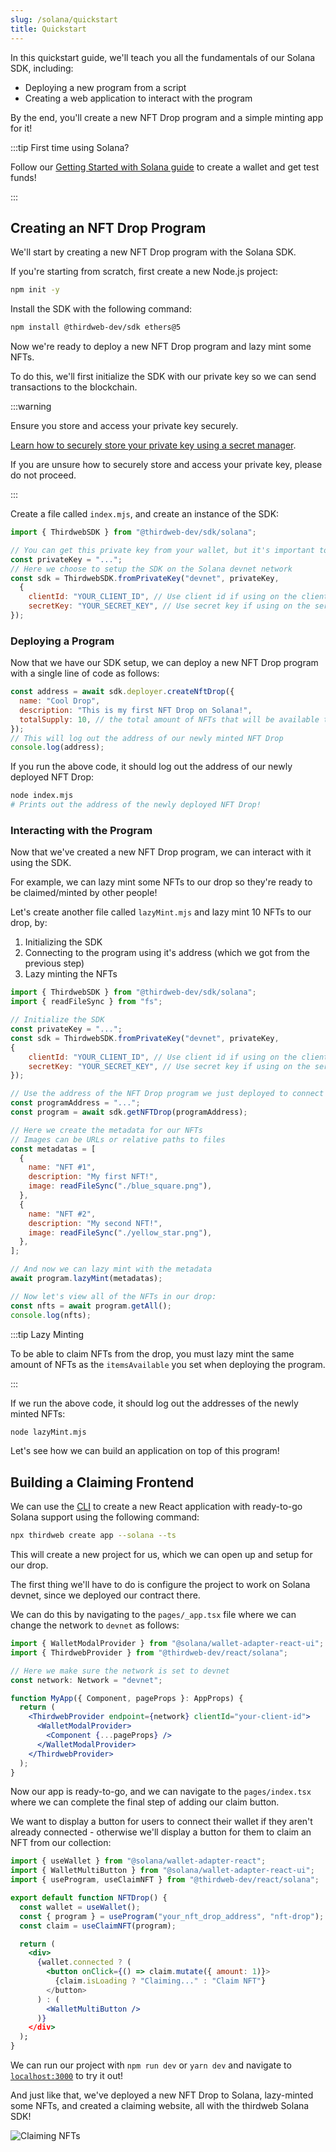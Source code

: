 ```yaml
---
slug: /solana/quickstart
title: Quickstart
---
```



<div className="heroGrid">

  <div>
<p>
In this quickstart guide, we'll teach you all the fundamentals of our Solana SDK, including:
</p>

- Deploying a new program from a script
- Creating a web application to interact with the program

By the end, you'll create a new NFT Drop program and a simple minting app for it!

</div>

<div className="heroGridImageContainer">
  <YoutubeEmbed link={"https://www.youtube.com/embed/tykYegoWB2A"} />
</div>

</div>

:::tip First time using Solana?

Follow our [Getting Started with Solana guide](https://blog.thirdweb.com/guides/getting-started-with-solana/) to create a wallet and get test funds!

:::

## Creating an NFT Drop Program

We'll start by creating a new NFT Drop program with the Solana SDK.

If you're starting from scratch, first create a new Node.js project:

```bash
npm init -y
```

Install the SDK with the following command:

```bash npm2yarn
npm install @thirdweb-dev/sdk ethers@5
```

Now we're ready to deploy a new NFT Drop program and lazy mint some NFTs.

To do this, we'll first initialize the SDK with our private key
so we can send transactions to the blockchain.

:::warning

Ensure you store and access your private key securely.

[Learn how to securely store your private key using a secret manager](/typescript/sdk.thirdwebsdk.fromwallet).

If you are unsure how to securely store and access your private key, please do not proceed.

:::

Create a file called `index.mjs`, and create an instance of the SDK:

```jsx title="index.mjs"
import { ThirdwebSDK } from "@thirdweb-dev/sdk/solana";

// You can get this private key from your wallet, but it's important to store it securely
const privateKey = "...";
// Here we choose to setup the SDK on the Solana devnet network
const sdk = ThirdwebSDK.fromPrivateKey("devnet", privateKey, 
  {
    clientId: "YOUR_CLIENT_ID", // Use client id if using on the client side, get it from dashboard settings
    secretKey: "YOUR_SECRET_KEY", // Use secret key if using on the server, get it from dashboard settings);
});
```

### Deploying a Program

Now that we have our SDK setup, we can deploy a new NFT Drop program with a single line of code as follows:

```jsx title="index.mjs"
const address = await sdk.deployer.createNftDrop({
  name: "Cool Drop",
  description: "This is my first NFT Drop on Solana!",
  totalSupply: 10, // the total amount of NFTs that will be available through this drop
});
// This will log out the address of our newly minted NFT Drop
console.log(address);
```

If you run the above code, it should log out the address of our newly deployed NFT Drop:

```bash
node index.mjs
# Prints out the address of the newly deployed NFT Drop!
```

### Interacting with the Program

Now that we've created a new NFT Drop program, we can interact with it using the SDK.

For example, we can lazy mint some NFTs to our drop so they're ready to be claimed/minted by other people!

Let's create another file called `lazyMint.mjs` and lazy mint 10 NFTs to our drop, by:

1. Initializing the SDK
2. Connecting to the program using it's address (which we got from the previous step)
3. Lazy minting the NFTs

```jsx title="lazyMint.mjs"
import { ThirdwebSDK } from "@thirdweb-dev/sdk/solana";
import { readFileSync } from "fs";

// Initialize the SDK
const privateKey = "...";
const sdk = ThirdwebSDK.fromPrivateKey("devnet", privateKey,
{
    clientId: "YOUR_CLIENT_ID", // Use client id if using on the client side, get it from dashboard settings
    secretKey: "YOUR_SECRET_KEY", // Use secret key if using on the server, get it from dashboard settings);
});

// Use the address of the NFT Drop program we just deployed to connect to the program
const programAddress = "...";
const program = await sdk.getNFTDrop(programAddress);

// Here we create the metadata for our NFTs
// Images can be URLs or relative paths to files
const metadatas = [
  {
    name: "NFT #1",
    description: "My first NFT!",
    image: readFileSync("./blue_square.png"),
  },
  {
    name: "NFT #2",
    description: "My second NFT!",
    image: readFileSync("./yellow_star.png"),
  },
];

// And now we can lazy mint with the metadata
await program.lazyMint(metadatas);

// Now let's view all of the NFTs in our drop:
const nfts = await program.getAll();
console.log(nfts);
```

:::tip Lazy Minting

To be able to claim NFTs from the drop, you must lazy mint the same amount of NFTs as the `itemsAvailable` you set when deploying the program.

:::

If we run the above code, it should log out the addresses of the newly minted NFTs:

```bash
node lazyMint.mjs
```

Let's see how we can build an application on top of this program!

## Building a Claiming Frontend

We can use the [CLI](/cli) to create a new React application with ready-to-go Solana support using the following command:

```bash
npx thirdweb create app --solana --ts
```

This will create a new project for us, which we can open up and setup for our drop.

The first thing we'll have to do is configure the project to work on Solana devnet, since we deployed our contract there.

We can do this by navigating to the `pages/_app.tsx` file where we can change the network to `devnet` as follows:

```jsx
import { WalletModalProvider } from "@solana/wallet-adapter-react-ui";
import { ThirdwebProvider } from "@thirdweb-dev/react/solana";

// Here we make sure the network is set to devnet
const network: Network = "devnet";

function MyApp({ Component, pageProps }: AppProps) {
  return (
    <ThirdwebProvider endpoint={network} clientId="your-client-id">
      <WalletModalProvider>
        <Component {...pageProps} />
      </WalletModalProvider>
    </ThirdwebProvider>
  );
}
```

Now our app is ready-to-go, and we can navigate to the `pages/index.tsx` where we can complete the final step of adding our claim button.

We want to display a button for users to connect their wallet if they aren't already connected - otherwise we'll display a button for them to claim an NFT from our collection:

```jsx
import { useWallet } from "@solana/wallet-adapter-react";
import { WalletMultiButton } from "@solana/wallet-adapter-react-ui";
import { useProgram, useClaimNFT } from "@thirdweb-dev/react/solana";

export default function NFTDrop() {
  const wallet = useWallet();
  const { program } = useProgram("your_nft_drop_address", "nft-drop");
  const claim = useClaimNFT(program);

  return (
    <div>
      {wallet.connected ? (
        <button onClick={() => claim.mutate({ amount: 1)}>
          {claim.isLoading ? "Claiming..." : "Claim NFT"}
        </button>
      ) : (
        <WalletMultiButton />
      )}
    </div>
  );
}
```

We can run our project with `npm run dev` or `yarn dev` and navigate to [`localhost:3000`](http://localhost:300) to try it out!

And just like that, we've deployed a new NFT Drop to Solana, lazy-minted some NFTs, and created a claiming website, all with the thirdweb Solana SDK!

![Claiming NFTs](./assets/claim-page.png)
